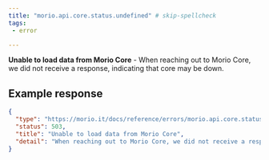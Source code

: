 ```yaml
---
title: "morio.api.core.status.undefined" # skip-spellcheck
tags:
 - error

---
```

<!-- MORIO_AUTO_GENERATED_CONTENT_STARTS - Manual changes made below will be overwritten skip-spellcheck -->
__Unable to load data from Morio Core__ - When reaching out to Morio Core, we did not receive a response, indicating that core may be down.
<!-- MORIO_AUTO_GENERATED_CONTENT_ENDS - Manual changes made above will be overwritten skip-spellcheck -->


<!-- MORIO_AUTO_GENERATED_CONTENT_STARTS - Manual changes made below will be overwritten skip-spellcheck -->
## Example response

```json
{
  "type": "https://morio.it/docs/reference/errors/morio.api.core.status.undefined",
  "status": 503,
  "title": "Unable to load data from Morio Core",
  "detail": "When reaching out to Morio Core, we did not receive a response, indicating that core may be down."
}
```
<!-- MORIO_AUTO_GENERATED_CONTENT_ENDS - Manual changes made above will be overwritten skip-spellcheck -->
